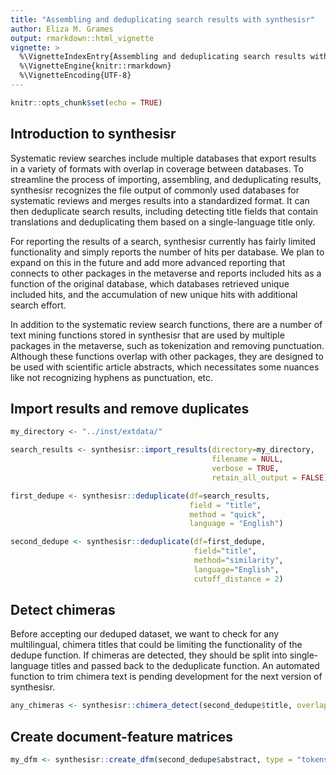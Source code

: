 ```yaml
---
title: "Assembling and deduplicating search results with synthesisr"
author: Eliza M. Grames
output: rmarkdown::html_vignette
vignette: >
  %\VignetteIndexEntry{Assembling and deduplicating search results with synthesisr}
  %\VignetteEngine{knitr::rmarkdown}
  %\VignetteEncoding{UTF-8}
---
```


```r
knitr::opts_chunk$set(echo = TRUE)
```

## Introduction to synthesisr

Systematic review searches include multiple databases that export results in a variety of formats with overlap in coverage between databases. To streamline the process of importing, assembling, and deduplicating results, synthesisr recognizes the file output of commonly used databases for systematic reviews and merges results into a standardized format. It can then deduplicate search results, including detecting title fields that contain translations and deduplicating them based on a single-language title only.

For reporting the results of a search, synthesisr currently has fairly limited functionality and simply reports the number of hits per database. We plan to expand on this in the future and add more advanced reporting that connects to other packages in the metaverse and reports included hits as a function of the original database,  which databases retrieved unique included hits, and the accumulation of new unique hits with additional search effort. 

In addition to the systematic review search functions, there are a number of text mining functions stored in synthesisr that are used by multiple packages in the metaverse, such as tokenization and removing punctuation. Although these functions overlap with other packages, they are designed to be used with scientific article abstracts, which necessitates some nuances like not recognizing hyphens as punctuation, etc. 

## Import results and remove duplicates

```r
my_directory <- "../inst/extdata/"

search_results <- synthesisr::import_results(directory=my_directory, 
                                             filename = NULL, 
                                             verbose = TRUE,
                                             retain_all_output = FALSE)

first_dedupe <- synthesisr::deduplicate(df=search_results, 
                                        field = "title", 
                                        method = "quick", 
                                        language = "English")

second_dedupe <- synthesisr::deduplicate(df=first_dedupe, 
                                         field="title",
                                         method="similarity",
                                         language="English",
                                         cutoff_distance = 2)

```


## Detect chimeras

Before accepting our deduped dataset, we want to check for any multilingual, chimera titles that could be limiting the functionality of the dedupe function. If chimeras are detected, they should be split into single-language titles and passed back to the deduplicate function. An automated function to trim chimera text is pending development for the next version of synthesisr.

```r
any_chimeras <- synthesisr::chimera_detect(second_dedupe$title, overlap = .6)
```

## Create document-feature matrices

```r
my_dfm <- synthesisr::create_dfm(second_dedupe$abstract, type = "tokens", language="English")

```

